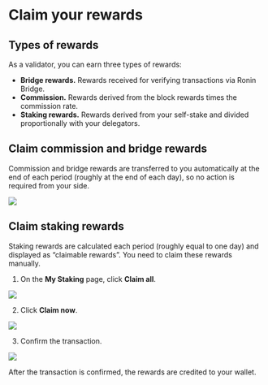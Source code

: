 
# Claim your rewards

## Types of rewards

As a validator, you can earn three types of rewards:
* **Bridge rewards.** Rewards received for verifying transactions via Ronin Bridge. 
* **Commission.** Rewards derived from the block rewards times the commission rate.
* **Staking rewards.** Rewards derived from your self-stake and divided proportionally with your delegators.

## Claim commission and bridge rewards
Commission and bridge rewards are transferred to you automatically at the end of each period (roughly at the end of each day), so no action is required from your side.

<img src={automaticRewards} width={1280} />

## Claim staking rewards
Staking rewards are calculated each period (roughly equal to one day) and displayed as “claimable rewards”. You need to claim these rewards manually.

1. On the **My Staking** page, click **Claim all**.

<img src={claimStepOne} width={480} />

2. Click **Claim now**.

<img src={claimStepTwo} width={416} />

3. Confirm the transaction.

<img src={confirmTransaction} width={375} />

After the transaction is confirmed, the rewards are credited to your wallet.